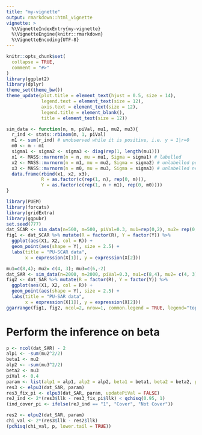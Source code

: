 ```yaml
---
title: "my-vignette"
output: rmarkdown::html_vignette
vignette: >
  %\VignetteIndexEntry{my-vignette}
  %\VignetteEngine{knitr::rmarkdown}
  %\VignetteEncoding{UTF-8}
---
```


```r
knitr::opts_chunk$set(
  collapse = TRUE,
  comment = "#>"
)
library(ggplot2)
library(dplyr)
theme_set(theme_bw())
theme_update(plot.title = element_text(hjust = 0.5, size = 14),
             legend.text = element_text(size = 12),
             axis.text = element_text(size = 12),
             legend.title = element_blank(),
             title = element_text(size = 12))

sim_data <- function(n, m, piVal, mu1, mu2, mu3){
  r_ind <- stats::rbinom(m, 1, piVal)
  m1 <- sum(r_ind) # unobserved while it is positive, i.e. y = 1|r=0
  m0 <- m - m1
  sigma1 <- sigma2 <- sigma3 <- diag(rep(1, length(mu1)))
  x1 <- MASS::mvrnorm(n = n, mu = mu1, Sigma = sigma1) # labelled
  x2 <- MASS::mvrnorm(n = m1, mu = mu2, Sigma = sigma2) # unlabelled positive
  x3 <- MASS::mvrnorm(n = m0, mu = mu3, Sigma = sigma3) # unlabelled negative
  data.frame(rbind(x1, x2, x3),
             R = as.factor(c(rep(1, n), rep(0, m))),
             Y = as.factor(c(rep(1, n + m1), rep(0, m0))))
}


```

```r
library(PUEM)
library(forcats)
library(gridExtra)
library(ggpubr)
set.seed(777)
dat_SCAR <- sim_data(n=500, m=500, piVal=0.3, mu1=rep(0,2), mu2= rep(0,2), mu3=rep(0,2))
fig1 <- dat_SCAR %>% mutate(R = factor(R), Y = factor(Y)) %>% 
  ggplot(aes(X1, X2, col = R)) + 
  geom_point(aes(shape = Y), size = 2.5) +  
  labs(title = "PU-SCAR data",
       x = expression(X[1]), y = expression(X[2]))

mu1=c(8,4); mu2= c(4, 3); mu3=c(6,-2)
dat_SAR <- sim_data(n=2000, m=2000, piVal=0.3, mu1=c(8,4), mu2= c(4, 3), mu3=c(6,-2))
fig2 <- dat_SAR %>% mutate(R = factor(R), Y = factor(Y)) %>% 
  ggplot(aes(X1, X2, col = R)) + 
  geom_point(aes(shape = Y), size = 2.5) +  
  labs(title = "PU-SAR data",
       x = expression(X[1]), y = expression(X[2]))
ggarrange(fig1, fig2, ncol=2, nrow=1, common.legend = TRUE, legend="top")
```

# Perform the inference on beta

```r
p <- ncol(dat_SAR) - 2 
alp1 <- -sum(mu2^2/2)
beta1 <- mu2
alp2 <- -sum(mu3^2/2)
beta2 <- mu3 
piVal <- 0.4
param <- list(alp1 = alp1, alp2 = alp2, beta1 = beta1, beta2 = beta2, piVal = piVal)
res3 <- elpu3(dat_SAR, param)
res3_fix_pi <- elpu3(dat_SAR, param, updatePiVal = FALSE)
reJ_ind <- 2*(res3$llk - res3_fix_pi$llk) < qchisq(0.95, 1)
(ind_cover_pi <- ifelse(reJ_ind == "1", "Cover", "Not Cover"))

res2 <- elpu2(dat_SAR, param)
chi_val <- 2*(res3$llk - res2$llk)
(pchisq(chi_val, p, lower.tail = TRUE))
```

